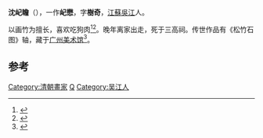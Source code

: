 '''沈屺瞻'''（{{bd|1585年||?|catIdx=S沈}}），一作'''屺懋'''，字'''樹奇'''，[[江蘇|江蘇]][[吳江|吳江]]人。

以画竹为擅长，喜欢吃狗肉<ref>{{Cite book|title=郑逸梅选集 第3卷|last=郑逸梅著|first=|publisher=哈尔滨：黑龙江人民出版社|year=1991.05|location=|pages=208}}</ref><ref>{{Cite book|title=上海什锦|last=杨忠明著|first=|publisher=上海：上海书店出版社|year=2015.08|isbn=978-7-5458-1118-6|location=|pages=78}}</ref>。晚年离家出走，死于三高祠。传世作品有《松竹石图》轴，藏于[[廣州藝術博物院|广州美术馆]]<ref>{{Cite book|title=中国古代画家辞典|last=吴〓木主编|first=|publisher=杭州：浙江人民出版社|year=1999.08|isbn=7-213-01716-0|location=|pages=519}}</ref>。

==参考==
{{reflist}}

{{DEFAULTSORT:Shen Qizhan}}
[[Category:清朝畫家|Category:清朝畫家]]
[[Category:沈姓|Q]]
[[Category:吴江人|Category:吴江人]]